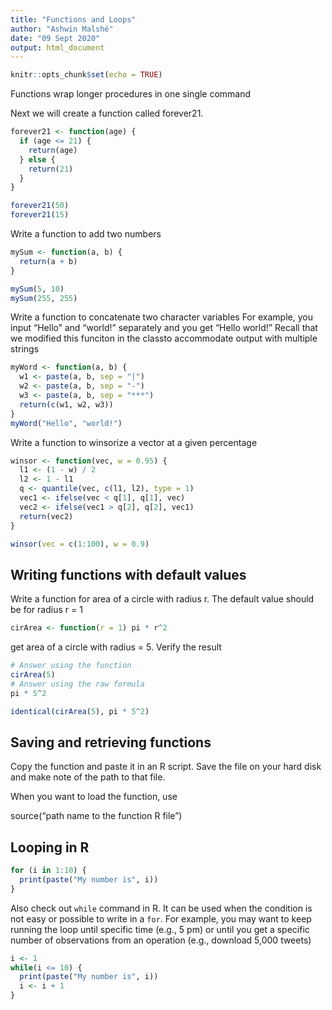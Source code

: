```yaml
---
title: "Functions and Loops"
author: "Ashwin Malshé"
date: "09 Sept 2020"
output: html_document
---
```


```r
knitr::opts_chunk$set(echo = TRUE)
```

Functions wrap longer procedures in one single command

Next we will create a function called forever21.


```r
forever21 <- function(age) {
  if (age <= 21) {
    return(age)
  } else {
    return(21)
  }
}
```


```r
forever21(50)
forever21(15)
```

Write a function to add two numbers

```r
mySum <- function(a, b) {
  return(a + b)
}

mySum(5, 10)
mySum(255, 255)
```

Write a function to concatenate two character variables
For example, you input "Hello" and "world!" separately and you get "Hello world!"
Recall that we modified this funciton in the classto accommodate output with multiple strings

```r
myWord <- function(a, b) {
  w1 <- paste(a, b, sep = "|")
  w2 <- paste(a, b, sep = "-")
  w3 <- paste(a, b, sep = "***")
  return(c(w1, w2, w3))
}
myWord("Hello", "world!")
```

Write a function to winsorize a vector at a given percentage

```r
winsor <- function(vec, w = 0.95) {
  l1 <- (1 - w) / 2
  l2 <- 1 - l1
  q <- quantile(vec, c(l1, l2), type = 1)
  vec1 <- ifelse(vec < q[1], q[1], vec)
  vec2 <- ifelse(vec1 > q[2], q[2], vec1)
  return(vec2)
}
```



```r
winsor(vec = c(1:100), w = 0.9)
```



## Writing functions with default values

Write a function for area of a circle with radius r. The default value should be for radius r = 1

```r
cirArea <- function(r = 1) pi * r^2
```

get area of a circle with radius = 5. Verify the result

```r
# Answer using the function
cirArea(5)
# Answer using the raw formula
pi * 5^2

identical(cirArea(5), pi * 5^2)
```


## Saving and retrieving functions
Copy the function and paste it in an R script. Save the file on your hard disk and make note of the path to that file.

When you want to load the function, use 

source("path name to the function R file")


## Looping in R

```r
for (i in 1:10) {
  print(paste("My number is", i))
}
```

Also check out `while` command in R. It can be used when the condition is not easy or possible to write in a `for`. For example, you may want to keep running the loop until specific time (e.g., 5 pm) or until you get a specific number of observations from an operation (e.g., download 5,000 tweets)

```r
i <- 1
while(i <= 10) {
  print(paste("My number is", i))
  i <- i + 1
}
```








